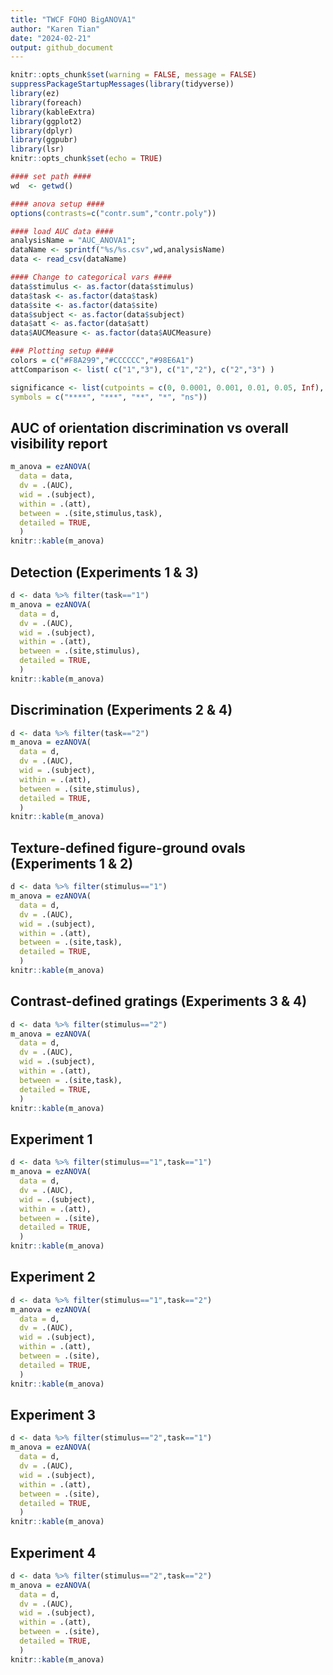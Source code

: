 ```yaml
---
title: "TWCF FOHO BigANOVA1"
author: "Karen Tian"
date: "2024-02-21"
output: github_document
---
```


```r
knitr::opts_chunk$set(warning = FALSE, message = FALSE) 
suppressPackageStartupMessages(library(tidyverse))
library(ez)
library(foreach)
library(kableExtra)
library(ggplot2)
library(dplyr)
library(ggpubr)
library(lsr)
knitr::opts_chunk$set(echo = TRUE)

#### set path #### 
wd  <- getwd()

#### anova setup #### 
options(contrasts=c("contr.sum","contr.poly"))

#### load AUC data #### 
analysisName = "AUC_ANOVA1";
dataName <- sprintf("%s/%s.csv",wd,analysisName)
data <- read_csv(dataName)

#### Change to categorical vars ####
data$stimulus <- as.factor(data$stimulus)
data$task <- as.factor(data$task)
data$site <- as.factor(data$site)
data$subject <- as.factor(data$subject)
data$att <- as.factor(data$att)
data$AUCMeasure <- as.factor(data$AUCMeasure)

### Plotting setup #### 
colors = c("#F8A299","#CCCCCC","#98E6A1")
attComparison <- list( c("1","3"), c("1","2"), c("2","3") )

significance <- list(cutpoints = c(0, 0.0001, 0.001, 0.01, 0.05, Inf),
symbols = c("****", "***", "**", "*", "ns"))
```

## AUC of orientation discrimination vs overall visibility report 
```r
m_anova = ezANOVA(
  data = data,
  dv = .(AUC),
  wid = .(subject),
  within = .(att),
  between = .(site,stimulus,task),
  detailed = TRUE,
  )
knitr::kable(m_anova)
```

## Detection (Experiments 1 & 3)
```r
d <- data %>% filter(task=="1")
m_anova = ezANOVA(
  data = d,
  dv = .(AUC),
  wid = .(subject),
  within = .(att),
  between = .(site,stimulus),
  detailed = TRUE,
  )
knitr::kable(m_anova)
```

## Discrimination (Experiments 2 & 4)
```r
d <- data %>% filter(task=="2")
m_anova = ezANOVA(
  data = d,
  dv = .(AUC),
  wid = .(subject),
  within = .(att),
  between = .(site,stimulus),
  detailed = TRUE,
  )
knitr::kable(m_anova)
```

## Texture-defined figure-ground ovals (Experiments 1 & 2)
```r
d <- data %>% filter(stimulus=="1")
m_anova = ezANOVA(
  data = d,
  dv = .(AUC),
  wid = .(subject),
  within = .(att),
  between = .(site,task),
  detailed = TRUE,
  )
knitr::kable(m_anova)
```

## Contrast-defined gratings (Experiments 3 & 4)
```r
d <- data %>% filter(stimulus=="2")
m_anova = ezANOVA(
  data = d,
  dv = .(AUC),
  wid = .(subject),
  within = .(att),
  between = .(site,task),
  detailed = TRUE,
  )
knitr::kable(m_anova)
```

## Experiment 1
```r
d <- data %>% filter(stimulus=="1",task=="1")
m_anova = ezANOVA(
  data = d,
  dv = .(AUC),
  wid = .(subject),
  within = .(att),
  between = .(site),
  detailed = TRUE,
  )
knitr::kable(m_anova)
```

## Experiment 2
```r
d <- data %>% filter(stimulus=="1",task=="2")
m_anova = ezANOVA(
  data = d,
  dv = .(AUC),
  wid = .(subject),
  within = .(att),
  between = .(site),
  detailed = TRUE,
  )
knitr::kable(m_anova)
```

## Experiment 3
```r
d <- data %>% filter(stimulus=="2",task=="1")
m_anova = ezANOVA(
  data = d,
  dv = .(AUC),
  wid = .(subject),
  within = .(att),
  between = .(site),
  detailed = TRUE,
  )
knitr::kable(m_anova)
```

## Experiment 4
```r
d <- data %>% filter(stimulus=="2",task=="2")
m_anova = ezANOVA(
  data = d,
  dv = .(AUC),
  wid = .(subject),
  within = .(att),
  between = .(site),
  detailed = TRUE,
  )
knitr::kable(m_anova)
```